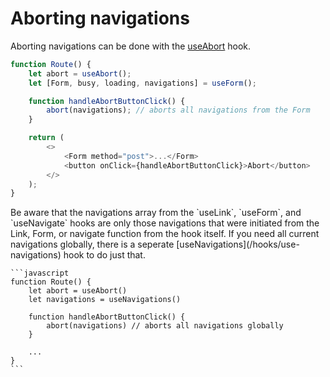 # Aborting navigations

Aborting navigations can be done with the [useAbort](/hooks/use-abort) hook.

```javascript
function Route() {
	let abort = useAbort();
	let [Form, busy, loading, navigations] = useForm();

	function handleAbortButtonClick() {
		abort(navigations); // aborts all navigations from the Form
	}

	return (
		<>
			<Form method="post">...</Form>
			<button onClick={handleAbortButtonClick}>Abort</button>
		</>
	);
}
```

<Info>
	Be aware that the navigations array from the `useLink`, `useForm`, and `useNavigate` hooks are only those
	navigations that were initiated from the Link, Form, or navigate function from
	the hook itself. If you need all current navigations globally, there is a
	seperate [useNavigations](/hooks/use-navigations) hook to do just that.

    ```javascript
    function Route() {
    	let abort = useAbort()
    	let navigations = useNavigations()

    	function handleAbortButtonClick() {
    		abort(navigations) // aborts all navigations globally
    	}

    	...
    }
    ```

</Info>
